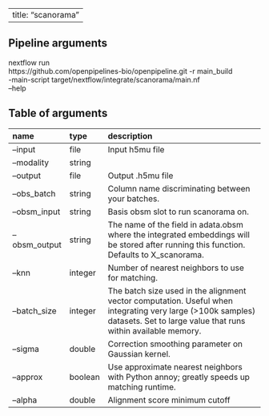 
---
title: "scanorama"
---

## Pipeline arguments

nextflow run \
https://github.com/openpipelines-bio/openpipeline.git -r main_build \
-main-script target/nextflow/integrate/scanorama/main.nf \
--help

## Table of arguments

| name          | type    | description                                                                                                                                                                 |
|:--------------|:--------|:----------------------------------------------------------------------------------------------------------------------------------------------------------------------------|
| --input       | file    | Input h5mu file                                                                                                                                                             |
| --modality    | string  |                                                                                                                                                                             |
| --output      | file    | Output .h5mu file                                                                                                                                                           |
| --obs_batch   | string  | Column name discriminating between your batches.                                                                                                                            |
| --obsm_input  | string  | Basis obsm slot to run scanorama on.                                                                                                                                        |
| --obsm_output | string  | The name of the field in adata.obsm where the integrated embeddings will be stored after running this function. Defaults to X_scanorama.                                    |
| --knn         | integer | Number of nearest neighbors to use for matching.                                                                                                                            |
| --batch_size  | integer | The batch size used in the alignment vector computation. Useful when integrating very large (>100k samples) datasets. Set to large value that runs within available memory. |
| --sigma       | double  | Correction smoothing parameter on Gaussian kernel.                                                                                                                          |
| --approx      | boolean | Use approximate nearest neighbors with Python annoy; greatly speeds up matching runtime.                                                                                    |
| --alpha       | double  | Alignment score minimum cutoff                                                                                                                                              |